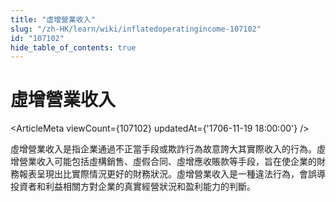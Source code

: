 ```yaml
---
title: "虛增營業收入"
slug: "/zh-HK/learn/wiki/inflatedoperatingincome-107102"
id: "107102"
hide_table_of_contents: true
---
```



# 虛增營業收入

<ArticleMeta viewCount={107102} updatedAt={'1706-11-19 18:00:00'} />

虛增營業收入是指企業通過不正當手段或欺詐行為故意誇大其實際收入的行為。虛增營業收入可能包括虛構銷售、虛假合同、虛增應收賬款等手段，旨在使企業的財務報表呈現出比實際情況更好的財務狀況。虛增營業收入是一種違法行為，會誤導投資者和利益相關方對企業的真實經營狀況和盈利能力的判斷。
